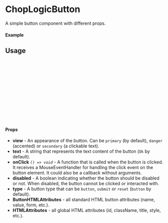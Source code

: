 
<Meta of={Button} title='Button' />

# ChopLogicButton

A simple button component with different props.

#### Example

<Canvas of={Button.Primary} />

## Usage

```ts
import { ChopLogicButton } from "chop-logic-components";

const Example = () => {
  return (
      <ChopLogicButton
        text="Button"
        onClick={()=> console.log("Clicked")}
        type='submit'
      />
  );
};

export default Example;
```

#### Props

- **view** - An appearance of the button. Can be `primary` (by default), `danger` (accented) or `secondary` (a clickable text).
- **text** - A string that represents the text content of the button (`Ok` by default).
- **onClick** _`() => void`_ - A function that is called when the button is clicked. It receives a MouseEventHandler for handling the click event on the button element. It could also be a callback without arguments.
- **disabled** - A boolean indicating whether the button should be disabled or not. When disabled, the button cannot be clicked or interacted with.
- **type** - A button type that can be `button`, `submit` or `reset` (`button` by default).
- **ButtonHTMLAttributes** - all standard HTML button attributes (name, value, form, etc.).
- **HTMLAttributes** - all global HTML attributes (id, className, title, style, etc.).
